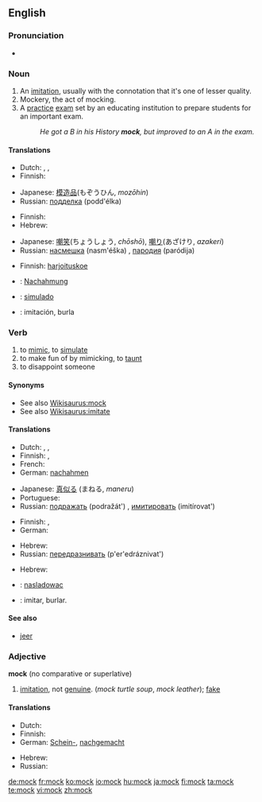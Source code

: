 ==English==

===Pronunciation===
* {{audio|en-us-mock.ogg|Audio (US)}}
*: {{rhymes|ɒk}}

===Noun===
{{en-noun}}

# An [[imitation]], usually with the connotation that it's one of lesser quality.
# Mockery, the act of mocking.
# A [[practice]] [[exam]] set by an educating institution to prepare students for an important exam.
#: ''He got a B in his History '''mock''', but improved to an A in the exam.''

====Translations====
{{trans-top|an imitation}}
* Dutch: {{t|nl|namaak|m}}, {{t+|nl|afgietsel|n}}, {{t|nl|imitatie|f}}
* Finnish: {{t-|fi|jäljitelmä}}
{{trans-mid}}
* Japanese: [[模造品]](もぞうひん, ''mozōhin'')
* Russian: [[подделка]] (podd'élka) {{f}}
{{trans-bottom}}

{{trans-top|act of mocking}}
* Finnish: {{t+|fi|pilkka}}
* Hebrew: {{he-translation|סניטה|snitá}} {{f}}
{{trans-mid}}
* Japanese: [[嘲笑]](ちょうしょう, ''chōshō''), [[嘲り]](あざけり, ''azakeri'')
* Russian: [[насмешка]] (nasm'éška) {{f}}, [[пародия]] (paródija) {{f}}
{{trans-bottom}}

{{trans-top|a school exam}}
* Finnish: [[harjoituskoe]]
{{trans-mid}}
{{trans-bottom}}

{{checktrans-top}}
* {{ttbc|German}}: [[Nachahmung]] {{f}}
* {{ttbc|Portuguese}}: [[simulado]]
* {{ttbc|Spanish}}: imitación, burla
{{trans-bottom}}

===Verb===
{{en-verb}}

# to [[mimic]], to [[simulate]]
# to make fun of by mimicking, to [[taunt]]
# to disappoint someone

====Synonyms====
* See also [[Wikisaurus:mock]]
* See also [[Wikisaurus:imitate]]

====Translations====
{{trans-top|to mimic}}
* Dutch: {{t|nl|imiteren}}, {{t|nl|naäpen}}, {{t+|nl|nadoen}}
* Finnish: {{t+|fi|jäljitellä}}, {{t+|fi|imitoida}}
* French: {{t+|fr|imiter}}
* German: [[nachahmen]]
{{trans-mid}}
* Japanese: [[真似る]] (まねる, ''maneru'')
* Portuguese: {{t+|pt|simular}}
* Russian: [[подражать]] (podražát') {{impf}}, [[имитировать]] (imitírovat') {{impf}}
{{trans-bottom}}

{{trans-top|to taunt}}
* Finnish: {{t-|fi|pilkata}}, {{t+|fi|ivata}}
* German: {{t+|de|trotzen}}
{{trans-mid}}
* Hebrew: {{he-translation|לסנוט|lisnót}}
* Russian: [[передразнивать]] (p'er'edráznivat') {{impf}}
{{trans-bottom}}

{{trans-top|to disappoint someone}}
* Hebrew: {{he-translation|לאכזב|le`akhzév}}
{{trans-mid}}
{{trans-bottom}}

{{checktrans-top}}
* {{ttbc|Polish}}: [[nasladowac]]
* {{ttbc|Spanish}}: imitar, burlar.
{{trans-bottom}}

====See also====
* [[jeer]]

===Adjective===
'''mock''' (no comparative or superlative)

# [[imitation]], not [[genuine]].  (''mock turtle soup'', ''mock leather''); [[fake]]

====Translations====
{{trans-top|imitation, not genuine}}
* Dutch: {{t|nl|namaak-}}
* Finnish: {{t-|fi|teko-}}
* German: [[Schein-]], [[nachgemacht]]
{{trans-mid}}
* Hebrew: {{he-translation|-דמה|-déme}}
* Russian: {{t+|ru|поддельный|tr=podd'él'nyj|sc=Cyrl}}
{{trans-bottom}}

[[de:mock]]
[[fr:mock]]
[[ko:mock]]
[[io:mock]]
[[hu:mock]]
[[ja:mock]]
[[fi:mock]]
[[ta:mock]]
[[te:mock]]
[[vi:mock]]
[[zh:mock]]